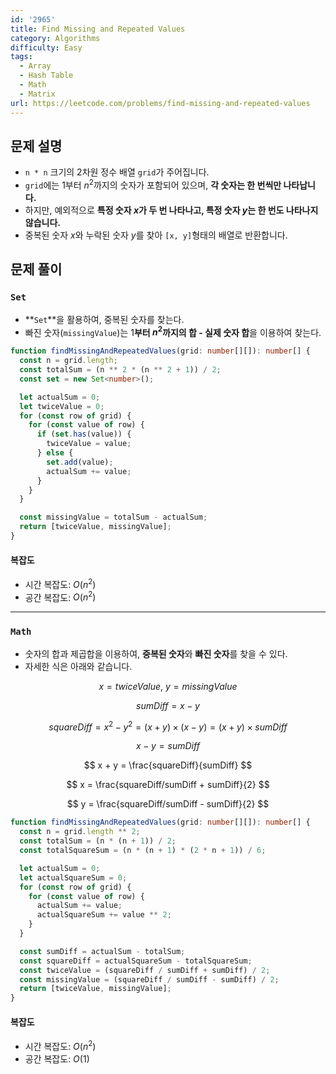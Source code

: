 ```yaml
---
id: '2965'
title: Find Missing and Repeated Values
category: Algorithms
difficulty: Easy
tags:
  - Array
  - Hash Table
  - Math
  - Matrix
url: https://leetcode.com/problems/find-missing-and-repeated-values
---
```


## 문제 설명

- `n * n` 크기의 2차원 정수 배열 `grid`가 주어집니다.
- `grid`에는 $1$부터 $n^2$까지의 숫자가 포함되어 있으며, **각 숫자는 한 번씩만 나타납니다.**
- 하지만, 예외적으로 **특정 숫자 $x$가 두 번 나타나고, 특정 숫자 $y$는 한 번도 나타나지 않습니다.**
- 중복된 숫자 $x$와 누락된 숫자 $y$를 찾아 `[x, y]`형태의 배열로 반환합니다.

## 문제 풀이

### `Set`

- **`Set`**을 활용하여, 중복된 숫자를 찾는다.
- 빠진 숫자(`missingValue`)는 $1$**부터 $n^2$까지의 합 - 실제 숫자 합**을 이용하여 찾는다.

```typescript showLineNumbers
function findMissingAndRepeatedValues(grid: number[][]): number[] {
  const n = grid.length;
  const totalSum = (n ** 2 * (n ** 2 + 1)) / 2;
  const set = new Set<number>();

  let actualSum = 0;
  let twiceValue = 0;
  for (const row of grid) {
    for (const value of row) {
      if (set.has(value)) {
        twiceValue = value;
      } else {
        set.add(value);
        actualSum += value;
      }
    }
  }

  const missingValue = totalSum - actualSum;
  return [twiceValue, missingValue];
}
```

#### 복잡도

- 시간 복잡도: $O(n^2)$
- 공간 복잡도: $O(n^2)$

---

### `Math`

- 숫자의 합과 제곱합을 이용하여, **중복된 숫자**와 **빠진 숫자**를 찾을 수 있다.
- 자세한 식은 아래와 같습니다.

$$
x = twiceValue,\ y = missingValue
$$

$$
sumDiff = x - y
$$

$$
squareDiff = x^2 - y^2 = (x+y) \times (x-y) = (x+y) \times sumDiff
$$

$$
x - y = sumDiff
$$

$$
x + y = \frac{squareDiff}{sumDiff}
$$

$$
x = \frac{squareDiff/sumDiff + sumDiff}{2}
$$

$$
y = \frac{squareDiff/sumDiff - sumDiff}{2}
$$

```typescript showLineNumbers
function findMissingAndRepeatedValues(grid: number[][]): number[] {
  const n = grid.length ** 2;
  const totalSum = (n * (n + 1)) / 2;
  const totalSquareSum = (n * (n + 1) * (2 * n + 1)) / 6;

  let actualSum = 0;
  let actualSquareSum = 0;
  for (const row of grid) {
    for (const value of row) {
      actualSum += value;
      actualSquareSum += value ** 2;
    }
  }

  const sumDiff = actualSum - totalSum;
  const squareDiff = actualSquareSum - totalSquareSum;
  const twiceValue = (squareDiff / sumDiff + sumDiff) / 2;
  const missingValue = (squareDiff / sumDiff - sumDiff) / 2;
  return [twiceValue, missingValue];
}
```

#### 복잡도

- 시간 복잡도: $O(n^2)$
- 공간 복잡도: $O(1)$
